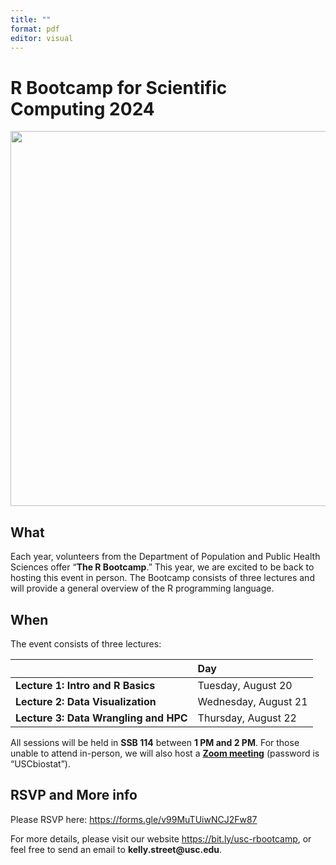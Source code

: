 ```yaml
---
title: ""
format: pdf
editor: visual
---
```


# R Bootcamp for Scientific Computing 2024

![](../fig/hex-stickers.png){width="600"}

## What

Each year, volunteers from the Department of Population and Public Health Sciences offer "**The R Bootcamp**." This year, we are excited to be back to hosting this event in person. The Bootcamp consists of three lectures and will provide a general overview of the R programming language.

## When

The event consists of three lectures:

|                                               | Day                  |
|:----------------------------------------------|:---------------------|
| **Lecture 1: Intro and R Basics**             | Tuesday, August 20   |
| **Lecture 2: Data Visualization**             | Wednesday, August 21 |
| **Lecture 3: Data Wrangling and HPC**         | Thursday, August 22  |

All sessions will be held in **SSB 114** between **1 PM and 2 PM**. For those unable to attend in-person, we will also host a [**Zoom meeting**](https://usc.zoom.us/j/99781668832?pwd=w9odQH0EcTpex9edRcS5btMH7hgjOw.1) (password is "USCbiostat").

## RSVP and More info

Please RSVP here: [https://forms.gle/v99MuTUiwNCJ2Fw87](https://forms.gle/v99MuTUiwNCJ2Fw87) 

For more details, please visit our website [https://bit.ly/usc-rbootcamp](https://bit.ly/usc-rbootcamp), or feel free to send an email to **kelly.street\@usc.edu**.
